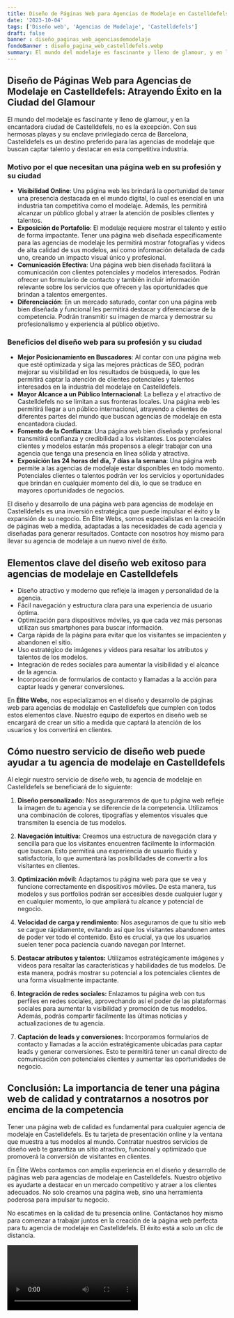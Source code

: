 ```yaml
---
title: Diseño de Páginas Web para Agencias de Modelaje en Castelldefels
date: '2023-10-04'
tags: ['Diseño web', 'Agencias de Modelaje', 'Castelldefels']
draft: false
banner : diseño_paginas_web_agenciasdemodelaje
fondoBanner : diseño_pagina_web_castelldefels.webp
summary: El mundo del modelaje es fascinante y lleno de glamour, y en la encantadora ciudad de Castelldefels, no es la excepción. Con sus hermosas playas y su enclave privilegiado cerca de Barcelona, Castelldefels es un destino preferido para las agencias de modelaje que buscan captar talento y destacar en esta competitiva industria.
---
```


## Diseño de Páginas Web para Agencias de Modelaje en Castelldefels: Atrayendo Éxito en la Ciudad del Glamour

El mundo del modelaje es fascinante y lleno de glamour, y en la encantadora ciudad de Castelldefels, no es la excepción. Con sus hermosas playas y su enclave privilegiado cerca de Barcelona, Castelldefels es un destino preferido para las agencias de modelaje que buscan captar talento y destacar en esta competitiva industria.

### Motivo por el que necesitan una página web en su profesión y su ciudad

- **Visibilidad Online**: Una página web les brindará la oportunidad de tener una presencia destacada en el mundo digital, lo cual es esencial en una industria tan competitiva como el modelaje. Además, les permitirá alcanzar un público global y atraer la atención de posibles clientes y talentos.
- **Exposición de Portafolio**: El modelaje requiere mostrar el talento y estilo de forma impactante. Tener una página web diseñada específicamente para las agencias de modelaje les permitirá mostrar fotografías y videos de alta calidad de sus modelos, así como información detallada de cada uno, creando un impacto visual único y profesional.
- **Comunicación Efectiva**: Una página web bien diseñada facilitará la comunicación con clientes potenciales y modelos interesados. Podrán ofrecer un formulario de contacto y también incluir información relevante sobre los servicios que ofrecen y las oportunidades que brindan a talentos emergentes.
- **Diferenciación**: En un mercado saturado, contar con una página web bien diseñada y funcional les permitirá destacar y diferenciarse de la competencia. Podrán transmitir su imagen de marca y demostrar su profesionalismo y experiencia al público objetivo.

### Beneficios del diseño web para su profesión y su ciudad

- **Mejor Posicionamiento en Buscadores**: Al contar con una página web que esté optimizada y siga las mejores prácticas de SEO, podrán mejorar su visibilidad en los resultados de búsqueda, lo que les permitirá captar la atención de clientes potenciales y talentos interesados en la industria del modelaje en Castelldefels.
- **Mayor Alcance a un Público Internacional**: La belleza y el atractivo de Castelldefels no se limitan a sus fronteras locales. Una página web les permitirá llegar a un público internacional, atrayendo a clientes de diferentes partes del mundo que buscan agencias de modelaje en esta encantadora ciudad.
- **Fomento de la Confianza**: Una página web bien diseñada y profesional transmitirá confianza y credibilidad a los visitantes. Los potenciales clientes y modelos estarán más propensos a elegir trabajar con una agencia que tenga una presencia en línea sólida y atractiva.
- **Exposición las 24 horas del día, 7 días a la semana**: Una página web permite a las agencias de modelaje estar disponibles en todo momento. Potenciales clientes o talentos podrán ver los servicios y oportunidades que brindan en cualquier momento del día, lo que se traduce en mayores oportunidades de negocios.

El diseño y desarrollo de una página web para agencias de modelaje en Castelldefels es una inversión estratégica que puede impulsar el éxito y la expansión de su negocio. En Élite Webs, somos especialistas en la creación de páginas web a medida, adaptadas a las necesidades de cada agencia y diseñadas para generar resultados. Contacte con nosotros hoy mismo para llevar su agencia de modelaje a un nuevo nivel de éxito.

<GifSeo />

<Cta />

## **Elementos clave del diseño web exitoso para agencias de modelaje en Castelldefels**

- Diseño atractivo y moderno que refleje la imagen y personalidad de la agencia.
- Fácil navegación y estructura clara para una experiencia de usuario óptima.
- Optimización para dispositivos móviles, ya que cada vez más personas utilizan sus smartphones para buscar información.
- Carga rápida de la página para evitar que los visitantes se impacienten y abandonen el sitio.
- Uso estratégico de imágenes y videos para resaltar los atributos y talentos de los modelos.
- Integración de redes sociales para aumentar la visibilidad y el alcance de la agencia.
- Incorporación de formularios de contacto y llamadas a la acción para captar leads y generar conversiones.

En **Élite Webs**, nos especializamos en el diseño y desarrollo de páginas web para agencias de modelaje en Castelldefels que cumplen con todos estos elementos clave. Nuestro equipo de expertos en diseño web se encargará de crear un sitio a medida que captará la atención de los usuarios y los convertirá en clientes.

## **Cómo nuestro servicio de diseño web puede ayudar a tu agencia de modelaje en Castelldefels**

Al elegir nuestro servicio de diseño web, tu agencia de modelaje en Castelldefels se beneficiará de lo siguiente:

1. **Diseño personalizado:** Nos aseguraremos de que tu página web refleje la imagen de tu agencia y se diferencie de la competencia. Utilizamos una combinación de colores, tipografías y elementos visuales que transmiten la esencia de tus modelos.

2. **Navegación intuitiva:** Creamos una estructura de navegación clara y sencilla para que los visitantes encuentren fácilmente la información que buscan. Esto permitirá una experiencia de usuario fluida y satisfactoria, lo que aumentará las posibilidades de convertir a los visitantes en clientes.

3. **Optimización móvil:** Adaptamos tu página web para que se vea y funcione correctamente en dispositivos móviles. De esta manera, tus modelos y sus portfolios podrán ser accesibles desde cualquier lugar y en cualquier momento, lo que ampliará tu alcance y potencial de negocio.

4. **Velocidad de carga y rendimiento:** Nos aseguramos de que tu sitio web se cargue rápidamente, evitando así que los visitantes abandonen antes de poder ver todo el contenido. Esto es crucial, ya que los usuarios suelen tener poca paciencia cuando navegan por Internet.

5. **Destacar atributos y talentos:** Utilizamos estratégicamente imágenes y videos para resaltar las características y habilidades de tus modelos. De esta manera, podrás mostrar su potencial a los potenciales clientes de una forma visualmente impactante.

6. **Integración de redes sociales:** Enlazamos tu página web con tus perfiles en redes sociales, aprovechando así el poder de las plataformas sociales para aumentar la visibilidad y promoción de tus modelos. Además, podrás compartir fácilmente las últimas noticias y actualizaciones de tu agencia.

7. **Captación de leads y conversiones:** Incorporamos formularios de contacto y llamadas a la acción estratégicamente ubicadas para captar leads y generar conversiones. Esto te permitirá tener un canal directo de comunicación con potenciales clientes y aumentar las oportunidades de negocio.

## **Conclusión: La importancia de tener una página web de calidad y contratarnos a nosotros por encima de la competencia**

Tener una página web de calidad es fundamental para cualquier agencia de modelaje en Castelldefels. Es tu tarjeta de presentación online y la ventana que muestra a tus modelos al mundo. Contratar nuestros servicios de diseño web te garantiza un sitio atractivo, funcional y optimizado que promoverá la conversión de visitantes en clientes.

En Élite Webs contamos con amplia experiencia en el diseño y desarrollo de páginas web para agencias de modelaje en Castelldefels. Nuestro objetivo es ayudarte a destacar en un mercado competitivo y atraer a los clientes adecuados. No solo creamos una página web, sino una herramienta poderosa para impulsar tu negocio.

No escatimes en la calidad de tu presencia online. Contáctanos hoy mismo para comenzar a trabajar juntos en la creación de la página web perfecta para tu agencia de modelaje en Castelldefels. El éxito está a solo un clic de distancia.

<Video />

<CtaBot job='Agencias de Modelaje' city='Castelldefels'/>

<Gmaps query='Castelldefels+españa+maps' />